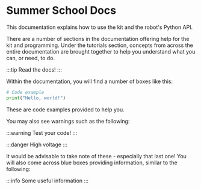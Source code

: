 # Summer School Docs

This documentation explains how to use the kit and the robot's Python API.

There are a number of sections in the documentation offering help for the kit and programming. Under the tutorials section, concepts from across
the entire documentation are brought together to help you understand what you can, or need, to do.

:::tip
Read the docs!
:::

Within the documentation, you will find a number of boxes like this:

```python
# Code example
print("Hello, world!")
```

These are code examples provided to help you.

You may also see warnings such as the following:

:::warning
Test your code!
:::

:::danger
High voltage
:::

It would be advisable to take note of these - especially that last one! You will also come across blue boxes providing information, similar to the following:

:::info
Some useful information
:::
